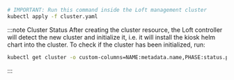 ```bash
# IMPORTANT: Run this command inside the Loft management cluster
kubectl apply -f cluster.yaml
```

:::note Cluster Status
After creating the cluster resource, the Loft controller will detect the new cluster and initialize it, i.e. it will install the kiosk helm chart into the cluster. To check if the cluster has been initialized, run:
```bash
kubectl get cluster -o custom-columns=NAME:metadata.name,PHASE:status.phase
```
:::
